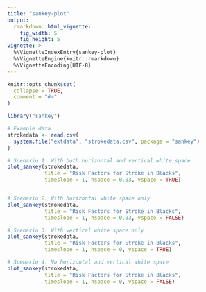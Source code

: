 ```yaml
---
title: "sankey-plot"
output:
  rmarkdown::html_vignette:
    fig_width: 5
    fig_height: 5
vignette: >
  %\VignetteIndexEntry{sankey-plot}
  %\VignetteEngine{knitr::rmarkdown}
  %\VignetteEncoding{UTF-8}
---
```


```r
knitr::opts_chunk$set(
  collapse = TRUE,
  comment = "#>"
)
```

```r
library("sankey")
```

```r
# Example data
strokedata <- read.csv(
  system.file("extdata", "strokedata.csv", package = "sankey")
)

# Scenario 1: With both horizontal and vertical white space
plot_sankey(strokedata,
            title = "Risk Factors for Stroke in Blacks",
            timeslope = 1, hspace = 0.03, vspace = TRUE)


# Scenario 2: With horizontal white space only
plot_sankey(strokedata,
            title = "Risk Factors for Stroke in Blacks",
            timeslope = 1, hspace = 0.03, vspace = FALSE)

# Scenario 3: With vertical white space only
plot_sankey(strokedata,
            title = "Risk Factors for Stroke in Blacks",
            timeslope = 1, hspace = 0, vspace = TRUE)

# Scenario 4: No horizontal and vertical white space
plot_sankey(strokedata,
            title = "Risk Factors for Stroke in Blacks",
            timeslope = 1, hspace = 0, vspace = FALSE)
```
